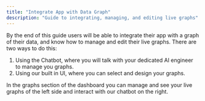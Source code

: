 ```yaml
---
title: "Integrate App with Data Graph"
description: "Guide to integrating, managing, and editing live graphs"
---
```

By the end of this guide users will be able to integrate their app with a graph of their data, and know how to manage and edit their live graphs. There are two ways to do this:

1.  Using the Chatbot, where you will talk with your dedicated AI engineer to manage you graphs.
2.  Using our built in UI, where you can select and design your graphs.

In the graphs section of the dashboard you can manage and see your live graphs of the left side and interact with our chatbot on the right.

<img className="block" src="images/files_readme_io/_edb89a1_Screenshot_2023_11_07_at_16.51.25.png" alt="" />

